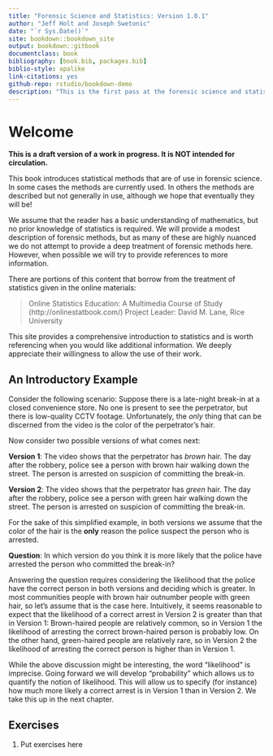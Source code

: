 ```yaml
--- 
title: "Forensic Science and Statistics: Version 1.0.1"
author: "Jeff Holt and Joseph Swetonic"
date: "`r Sys.Date()`"
site: bookdown::bookdown_site
output: bookdown::gitbook
documentclass: book
bibliography: [book.bib, packages.bib]
biblio-style: apalike
link-citations: yes
github-repo: rstudio/bookdown-demo
description: "This is the first pass at the forensic science and statistics book. The output format for this example is bookdown::gitbook."
---
```


# Welcome

**This is a draft version of a work in progress. It is NOT intended for circulation.**

This book introduces statistical methods that are of use in forensic science. 
In some cases the methods are currently used.
In others the methods are described but not generally in use, 
although we hope that eventually they will be!  

We assume that the reader has a basic understanding of mathematics, but no prior 
knowledge of statistics is required.
We will provide a modest description of forensic methods, but as many of these are 
highly nuanced we do not attempt to 
provide a deep treatment of forensic methods here. However, when possible we will 
try to provide references to more information.

There are portions of this content that borrow from the treatment of statistics 
given in the online materials:

> Online Statistics Education: A Multimedia Course of Study (http://onlinestatbook.com/) 
> Project Leader: David M. Lane, Rice University

This site provides a comprehensive introduction to statistics and is worth referencing when you would like additional information. 
We deeply appreciate their willingness to allow the use of their work.

## An Introductory Example

Consider the following scenario:
Suppose there is a late-night break-in at a closed convenience store.
No one is present to see the perpetrator, but there is low-quality CCTV footage. 
Unfortunately, the *only* thing that can be discerned from the video is the 
color of the perpetrator's hair.

Now consider two possible versions of what comes next:

**Version 1**: The video shows that the perpetrator has *brown* hair. 
The day after the robbery, police see a person with brown hair walking down the street. 
The person is arrested on suspicion of committing the break-in.

**Version 2**: The video shows that the perpetrator has *green* hair.  The 
day after the robbery, police see a person with green hair walking down the street. 
The person is arrested on suspicion of committing the break-in.

For the sake of this simplified example, 
in both versions we assume that the color of the hair is the **only** reason the 
police suspect the person who is arrested.

**Question**: In which version do you think it is more likely that the police have 
arrested the person who committed the break-in?

Answering the question requires considering the likelihood that the police have 
the correct person in both versions and deciding which is greater.
In most communities people with brown hair outnumber people with green hair,
so let's assume that is the case here. Intuitively,
it seems reasonable to expect that the likelihood of a correct arrest in Version 2 is greater 
than that in Version 1: 
Brown-haired people are relatively common, so in Version 1 the likelihood of 
arresting the correct brown-haired person is probably low. 
On the other hand, green-haired people are relatively rare, so in Version 2 
the likelihood of arresting the correct person is higher than in Version 1.

While the above discussion might be interesting, the word "likelihood" is 
imprecise.  Going forward we will develop "probability" which
allows us to quantify the notion of likelihood. 
This will allow us 
to specify (for instance) how much more likely a correct arrest is in
Version 1 than in Version 2.  We take this up in the next chapter.

## Exercises

1. $\text{Put exercises here}$



